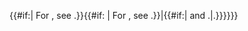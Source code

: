 {{Hatnote|For {{{1}}}, see {{{2}}}{{#if:{{{4|}}}|.  For {{{3}}}, see {{{4}}}{{#if:{{{6|}}}|.  For {{{5}}}, see {{{6}}}.|.}}{{#if:{{{8|}}}|&nbsp;For {{{7}}}, see {{{8}}}.}}{{#if: {{{9|}}}|&nbsp;For {{{9}}}, see {{{10}}}.}}|{{#if:{{{3|}}}|&nbsp;and {{{3}}}.|.}}}}}}<noinclude>{{Documentation}}</noinclude>